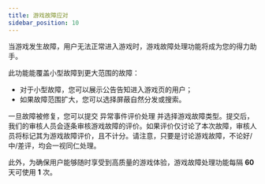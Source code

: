 ```yaml
---
title: 游戏故障应对
sidebar_position: 10
---
```


当游戏发生故障，用户无法正常进入游戏时，游戏故障处理功能将成为您的得力助手。  

此功能能覆盖小型故障到更大范围的故障：  

- 对于小型故障，您可以展示公告告知进入游戏页的用户；  
- 如果故障范围扩大，您可以选择屏蔽自然分发或搜索。  

一旦故障被修复，您可以提交 异常事件评价处理 并选择游戏故障类型。提交后，我们的审核人员会逐条审核游戏故障的评价。如果评价仅讨论了本次故障，审核人员将标记其为游戏故障评价，且不计分。请注意，只要是讨论游戏故障，不论好/中/差评，均会一视同仁处理。  

此外，为确保用户能够随时享受到高质量的游戏体验，游戏故障处理功能每隔 **60** 天可使用 **1** 次。  